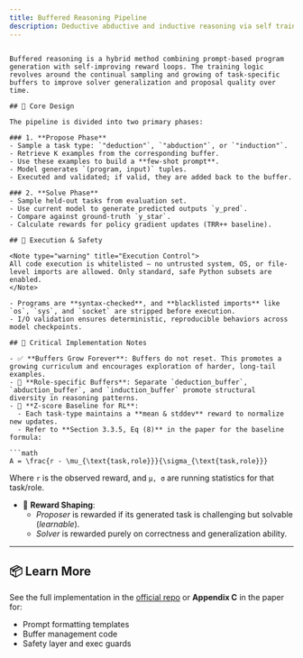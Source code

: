 ```yaml
---
title: Buffered Reasoning Pipeline
description: Deductive abductive and inductive reasoning via self training buffers and reinforcement learning
---
```


```

Buffered reasoning is a hybrid method combining prompt-based program generation with self-improving reward loops. The training logic revolves around the continual sampling and growing of task-specific buffers to improve solver generalization and proposal quality over time.

## 🧠 Core Design

The pipeline is divided into two primary phases:

### 1. **Propose Phase**
- Sample a task type: `"deduction"`, `"abduction"`, or `"induction"`.
- Retrieve K examples from the corresponding buffer.
- Use these examples to build a **few-shot prompt**.
- Model generates `(program, input)` tuples.
- Executed and validated; if valid, they are added back to the buffer.

### 2. **Solve Phase**
- Sample held-out tasks from evaluation set.
- Use current model to generate predicted outputs `y_pred`.
- Compare against ground-truth `y_star`.
- Calculate rewards for policy gradient updates (TRR++ baseline).

## 🚦 Execution & Safety

<Note type="warning" title="Execution Control">
All code execution is whitelisted — no untrusted system, OS, or file-level imports are allowed. Only standard, safe Python subsets are enabled.
</Note>

- Programs are **syntax-checked**, and **blacklisted imports** like `os`, `sys`, and `socket` are stripped before execution.
- I/O validation ensures deterministic, reproducible behaviors across model checkpoints.

## 🧾 Critical Implementation Notes

- ✅ **Buffers Grow Forever**: Buffers do not reset. This promotes a growing curriculum and encourages exploration of harder, long-tail examples.
- 🎯 **Role-specific Buffers**: Separate `deduction_buffer`, `abduction_buffer`, and `induction_buffer` promote structural diversity in reasoning patterns.
- 🧮 **Z-score Baseline for RL**: 
  - Each task-type maintains a **mean & stddev** reward to normalize new updates.
  - Refer to **Section 3.3.5, Eq (8)** in the paper for the baseline formula:

```math
A = \frac{r - \mu_{\text{task,role}}}{\sigma_{\text{task,role}}}
```

Where `r` is the observed reward, and `μ, σ` are running statistics for that task/role.

- 🧠 **Reward Shaping**:
  - *Proposer* is rewarded if its generated task is challenging but solvable (*learnable*).
  - *Solver* is rewarded purely on correctness and generalization ability.

---

## 📦 Learn More

See the full implementation in the [official repo](https://github.com/AbsoluteZeroProject/) or **Appendix C** in the paper for:

- Prompt formatting templates
- Buffer management code
- Safety layer and exec guards

```
